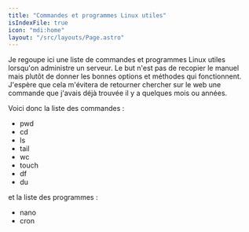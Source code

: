 ```yaml
---
title: "Commandes et programmes Linux utiles"
isIndexFile: true
icon: "mdi:home"
layout: "/src/layouts/Page.astro"
---
```


Je regoupe ici une liste de commandes et programmes Linux utiles lorsqu'on administre un serveur. 
Le but n'est pas de recopier le manuel mais plutôt de donner les bonnes options et méthodes qui fonctionnent. 
J'espère que cela m'évitera de retourner chercher sur le web une commande que j'avais déjà trouvée il y a quelques mois ou années.

Voici donc la liste des commandes :
- pwd
- cd
- ls
- tail
- wc
- touch
- df
- du

et la liste des programmes :
- nano
- cron
